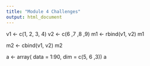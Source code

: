 ```yaml
---
title: "Module 4 Challenges"
output: html_document
---
```


v1 <- c(1, 2, 3, 4)
v2 <- c(6 ,7 ,8 ,9)
m1 <- rbind(v1, v2)
m1

m2 <- cbind(v1, v2)
m2

a <- array( data = 1:90, dim = c(5, 6 ,3))
a